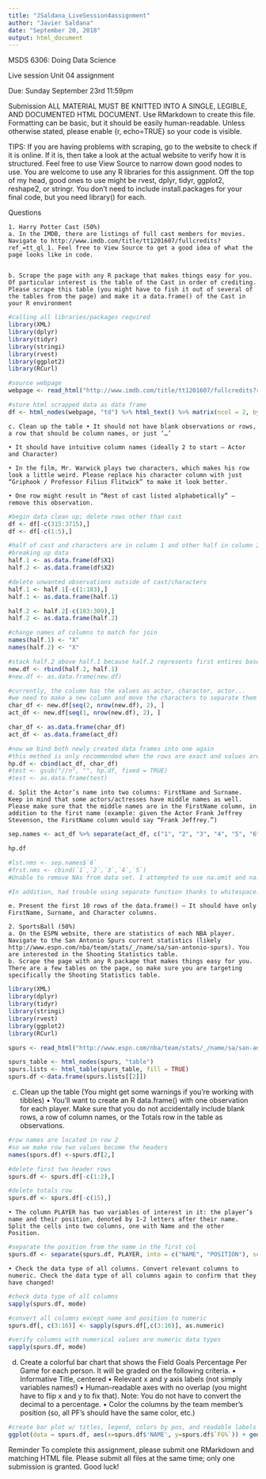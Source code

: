 ---
title: "JSaldana_LiveSession4assignment"
author: "Javier Saldana"
date: "September 20, 2018"
output: html_document
---
MSDS 6306: Doing Data Science

Live session Unit 04 assignment 

Due: Sunday September 23rd 11:59pm  

Submission 
ALL MATERIAL MUST BE KNITTED INTO A SINGLE, LEGIBLE, AND DOCUMENTED HTML DOCUMENT. Use RMarkdown to create this file. Formatting can be basic, but it should be easily human-readable. Unless otherwise stated, please enable {r, echo=TRUE} so your code is visible. 

TIPS: If you are having problems with scraping, go to the website to check if it is online. If it is, then take a look at the actual website to verify how it is structured. Feel free to use View Source to narrow down good nodes to use. You are welcome to use any R libraries for this assignment. Off the top of my head, good ones to use might be rvest, dplyr, tidyr, ggplot2, reshape2, or stringr. You don’t need to include install.packages for your final code, but you need library() for each. 

Questions 
	
	1. Harry Potter Cast (50%) 
	a. In the IMDB, there are listings of full cast members for movies. Navigate to http://www.imdb.com/title/tt1201607/fullcredits?ref_=tt_ql_1. Feel free to View Source to get a good idea of what the page looks like in code. 
	
	
	b. Scrape the page with any R package that makes things easy for you. Of particular interest is the table of the Cast in order of crediting. Please scrape this table (you might have to fish it out of several of the tables from the page) and make it a data.frame() of the Cast in your R environment 
	
```{r echo=TRUE}
#calling all libraries/packages required
library(XML)
library(dplyr)
library(tidyr)
library(stringi)
library(rvest)
library(ggplot2)
library(RCurl)

#source webpage
webpage <- read_html("http://www.imdb.com/title/tt1201607/fullcredits?ref_=tt_ql_1")

#store html scrapped data as data frame
df <- html_nodes(webpage, "td") %>% html_text() %>% matrix(ncol = 2, byrow = TRUE) %>% data.frame(stringsAsFactors = FALSE)
```
	
	
	c. Clean up the table • It should not have blank observations or rows, a row that should be column names, or just ‘…’ 
	
	• It should have intuitive column names (ideally 2 to start – Actor and Character) 
	
	• In the film, Mr. Warwick plays two characters, which makes his row look a little weird. Please replace his character column with just “Griphook / Professor Filius Flitwick” to make it look better. 
	
	• One row might result in “Rest of cast listed alphabetically” – remove this observation. 
```{r echo=TRUE}
#begin data clean up; delete rows other than cast
df <- df[-c(315:3715),]
df <- df[-c(1:5),]

#half of cast and characters are in column 1 and other half in column 2
#breaking up data
half.1 <- as.data.frame(df$X1)
half.2 <- as.data.frame(df$X2)

#delete unwanted observations outside of cast/characters
half.1 <- half.1[-c(1:183),]
half.1 <- as.data.frame(half.1)

half.2 <- half.2[-c(183:309),]
half.2 <- as.data.frame(half.2)

#change names of columns to match for join
names(half.1) <- "X"
names(half.2) <- "X"

#stack half.2 above half.1 because half.2 represents first entires based on HTML
new.df <- rbind(half.2, half.1)
#new.df <- as.data.frame(new.df)

#currently, the column has the values as actor, character, actor...
#we need to make a new column and move the characters to separate them from the actors
char_df <- new.df[seq(2, nrow(new.df), 2), ]
act_df <- new.df[seq(1, nrow(new.df), 2), ]

char_df <- as.data.frame(char_df)
act_df <- as.data.frame(act_df)

#now we bind both newly created data frames into one again
#this method is only recommended when the rows are exact and values are in order
hp.df <- cbind(act_df, char_df)
#test <- gsub("//n", "", hp.df, fixed = TRUE)
#test <- as.data.frame(test)
```
	
	d. Split the Actor’s name into two columns: FirstName and Surname. Keep in mind that some actors/actresses have middle names as well. Please make sure that the middle names are in the FirstName column, in addition to the first name (example: given the Actor Frank Jeffrey Stevenson, the FirstName column would say “Frank Jeffrey.”) 
	
```{r echo=TRUE}
sep.names <- act_df %>% separate(act_df, c("1", "2", "3", "4", "5", "6", "7"), extra = "merge", fill = "left")

hp.df

#lst.nms <- sep.names$`6`
#frst.nms <- cbind(`1`,`2`,`3`,`4`,`5`)
#Unable to remove NAs from data set. I attempted to use na.omit and na.rm and coul not get a data.frame without having NA in front of the first name.

#In addition, had trouble using separate function thanks to whitespace. I humbly conceed to R in this example.
```

	
	e. Present the first 10 rows of the data.frame() – It should have only FirstName, Surname, and Character columns. 

	2. SportsBall (50%)
	a. On the ESPN website, there are statistics of each NBA player. Navigate to the San Antonio Spurs current statistics (likely http://www.espn.com/nba/team/stats/_/name/sa/san-antonio-spurs). You are interested in the Shooting Statistics table. 
	b. Scrape the page with any R package that makes things easy for you. There are a few tables on the page, so make sure you are targeting specifically the Shooting Statistics table.
	
```{r echo=TRUE}

library(XML)
library(dplyr)
library(tidyr)
library(stringi)
library(rvest)
library(ggplot2)
library(RCurl)

spurs <- read_html("http://www.espn.com/nba/team/stats/_/name/sa/san-antonio-spurs")

spurs_table <- html_nodes(spurs, "table")
spurs.lists <- html_table(spurs_table, fill = TRUE)
spurs.df <-data.frame(spurs.lists[[2]])

```
	
c. Clean up the table (You might get some warnings if you’re working with tibbles)
  • You’ll want to create an R data.frame() with one observation for each player. Make sure that you do not accidentally include blank rows, a row of column names, or the Totals row in the table as observations. 
  
```{r echo=TRUE}
#row names are located in row 2
#so we make row two values become the headers
names(spurs.df) <-spurs.df[2,]

#delete first two header rows
spurs.df <- spurs.df[-c(1:2),]

#delete totals row
spurs.df <- spurs.df[-c(15),]
```
  
	• The column PLAYER has two variables of interest in it: the player’s name and their position, denoted by 1-2 letters after their name. Split the cells into two columns, one with Name and the other Position. 
	
```{r echo=TRUE}
#separate the position from the name in the first col
spurs.df <- separate(spurs.df, PLAYER, into = c("NAME", "POSITION"), sep = ",")
```	
	
	• Check the data type of all columns. Convert relevant columns to numeric. Check the data type of all columns again to confirm that they have changed! 
```{r echo=TRUE}
#check data type of all columns
sapply(spurs.df, mode)

#convert all columns except name and position to numeric
spurs.df[, c(3:16)] <- sapply(spurs.df[,c(3:16)], as.numeric)

#verify columns with numerical values are numeric data types
sapply(spurs.df, mode)
```
	
d. Create a colorful bar chart that shows the Field Goals Percentage Per Game for each person. It will be graded on the following criteria. 
  • Informative Title, centered 
	• Relevant x and y axis labels (not simply variables names!) 
	• Human-readable axes with no overlap (you might have to flip x and y to fix that). Note: You do not have to convert the decimal to a percentage. 
	• Color the columns by the team member’s position (so, all PF’s should have the same color, etc.) 
	
```{r echo=TRUE}
#create bar plot w/ titles, legend, colors by pos, and readable labels
ggplot(data = spurs.df, aes(x=spurs.df$'NAME', y=spurs.df$`FG%`)) + geom_bar(stat = "identity", aes(fill = spurs.df$POSITION)) + xlab("Spurs Roster (2017 - 2018)") + ylab("Field Goal Percentage") + ggtitle("Field Goal Percentage Per Game By Position (2017 - 2018)") + guides(fill=guide_legend(title = "Position")) + theme(axis.text.x = element_text(angle = 90, hjust = 1))
```
	
Reminder 
To complete this assignment, please submit one RMarkdown and matching HTML file.  Please submit all files at the same time; only one submission is granted. 
Good luck!

